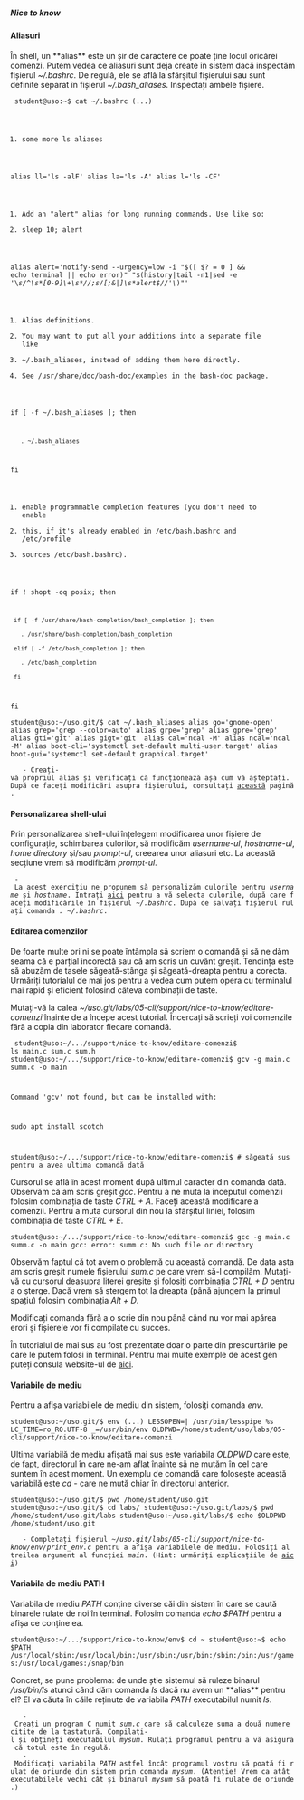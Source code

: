 ===== Nice to know =====

==== Aliasuri ====

În shell, un **alias** este un șir de caractere ce poate ține locul oricărei comenzi. Putem vedea ce 
aliasuri sunt deja create în sistem dacă inspectăm fișierul ''~/.bashrc''. De regulă, ele se află la 
sfârșitul fișierului sau sunt definite separat în fișierul ''~/.bash_aliases''. Inspectați ambele 
fișiere.

<code bash>
student@uso:~$ cat ~/.bashrc
(...)
# some more ls aliases
alias ll='ls -alF'
alias la='ls -A'
alias l='ls -CF'

# Add an "alert" alias for long running commands.  Use like so:
#   sleep 10; alert
alias alert='notify-send --urgency=low -i "$([ $? = 0 ] && echo terminal || echo error)" "$(history|tail -n1|sed -e '\''s/^\s*[0-9]\+\s*//;s/[;&|]\s*alert$//'\'')"'

# Alias definitions.
# You may want to put all your additions into a separate file like
# ~/.bash_aliases, instead of adding them here directly.
# See /usr/share/doc/bash-doc/examples in the bash-doc package.

if [ -f ~/.bash_aliases ]; then
    . ~/.bash_aliases
fi

# enable programmable completion features (you don't need to enable
# this, if it's already enabled in /etc/bash.bashrc and /etc/profile
# sources /etc/bash.bashrc).
if ! shopt -oq posix; then
  if [ -f /usr/share/bash-completion/bash_completion ]; then
    . /usr/share/bash-completion/bash_completion
  elif [ -f /etc/bash_completion ]; then
    . /etc/bash_completion
  fi
fi
</code>

<code bash>
student@uso:~/uso.git/$ cat ~/.bash_aliases
alias go='gnome-open'
alias grep='grep --color=auto'
alias grpe='grep'
alias gpre='grep'
alias gti='git'
alias gigt='git'
alias cal='ncal -M'
alias ncal='ncal -M'
alias boot-cli='systemctl set-default multi-user.target'
alias boot-gui='systemctl set-default graphical.target'
</code>

    - Creați-vă propriul alias și verificați că funcționează așa cum vă așteptați. După ce faceți modificări asupra fișierului, consultați [[https://stackoverflow.com/questions/2518127/how-do-i-reload-bashrc-without-logging-out-and-back-in|această]] pagină.

==== Personalizarea shell-ului ====
Prin personalizarea shell-ului înțelegem modificarea unor fișiere de configurație, schimbarea culorilor, 
să modificăm ''username-ul'', ''hostname-ul'', ''home directory'' și/sau ''prompt-ul'', creearea unor 
aliasuri etc. La această secțiune vrem să modificăm ''prompt-ul''.

  - La acest exercițiu ne propunem să personalizăm culorile pentru ''username'' și ''hostname''. Intrați [[http://ezprompt.net|aici]] pentru a vă selecta culorile, după care faceți modificările în fișierul ''~/.bashrc''. După ce salvați fișierul rulați comanda ''. ~/.bashrc''.

==== Editarea comenzilor ====

De foarte multe ori ni se poate întâmpla să scriem o comandă și să ne dăm seama că e 
parțial incorectă sau că am scris un cuvânt greșit. Tendința este să abuzăm de tasele
săgeată-stânga și săgeată-dreapta pentru a corecta. Urmăriți tutorialul de mai jos pentru 
a vedea cum putem opera cu terminalul mai rapid și eficient folosind câteva combinații de 
taste.

Mutați-vă la calea ''~/uso.git/labs/05-cli/support/nice-to-know/editare-comenzi'' înainte de a începe acest 
tutorial. Încercați să scrieți voi comenzile fără a copia din laborator fiecare comandă.

<code bash>
student@uso:~/.../support/nice-to-know/editare-comenzi$  ls
main.c  sum.c  sum.h
student@uso:~/.../support/nice-to-know/editare-comenzi$  gcv -g main.c summ.c -o main 

Command 'gcv' not found, but can be installed with:

sudo apt install scotch

student@uso:~/.../support/nice-to-know/editare-comenzi$  # săgeată sus pentru a avea ultima comandă dată
</code>

Cursorul se află în acest moment după ultimul caracter din comanda dată. Observăm că am scris greșit 
''gcc''. Pentru a ne muta la începutul comenzii folosim combinația de taste ''CTRL + A''. Faceți această 
modificare a comenzii. Pentru a muta cursorul din nou la sfârșitul liniei, folosim combinația de taste 
''CTRL + E''.

<code>
student@uso:~/.../support/nice-to-know/editare-comenzi$  gcc -g main.c summ.c -o main
gcc: error: summ.c: No such file or directory
</code>

Observăm faptul că tot avem o problemă cu această comandă. De data asta am scris greșit numele 
fișierului ''sum.c'' pe care vrem să-l compilăm. Mutați-vă cu cursorul deasupra literei greșite și folosiți 
combinația ''CTRL + D'' pentru a o șterge. Dacă vrem să stergem tot la dreapta (până ajungem la primul spațiu) 
folosim combinația ''Alt + D''. 

Modificați comanda fără a o scrie din nou până când nu vor mai apărea erori și fișierele vor fi compilate cu succes.

<note>
În tutorialul de mai sus au fost prezentate doar o parte din prescurtările pe care le putem folosi în terminal.
Pentru mai multe exemple de acest gen puteți consula website-ul de 
[[https://www.howtogeek.com/howto/ubuntu/keyboard-shortcuts-for-bash-command-shell-for-ubuntu-debian-suse-redhat-linux-etc/|aici]].
</note>

==== Variabile de mediu ====
Pentru a afișa variabilele de mediu din sistem, folosiți comanda ''env''.

<code>
student@uso:~/uso.git/$ env
(...)
LESSOPEN=| /usr/bin/lesspipe %s
LC_TIME=ro_RO.UTF-8
_=/usr/bin/env
OLDPWD=/home/student/uso/labs/05-cli/support/nice-to-know/editare-comenzi
</code>

Ultima variabilă de mediu afișată mai sus este variabila ''OLDPWD'' care este, de fapt, directorul în 
care ne-am aflat înainte să ne mutăm în cel care suntem în acest moment. Un exemplu de comandă care 
folosește această variabilă este ''cd -'' care ne mută chiar în directorul anterior.

<code bash>
student@uso:~/uso.git/$ pwd 
/home/student/uso.git
student@uso:~/uso.git/$ cd labs/
student@uso:~/uso.git/labs/$ pwd 
/home/student/uso.git/labs
student@uso:~/uso.git/labs/$ echo $OLDPWD
/home/student/uso.git
</code>

    - Completați fișierul ''~/uso.git/labs/05-cli/support/nice-to-know/env/print_env.c'' pentru a afișa variabilele de mediu. Folosiți al treilea argument al funcției ''main''. (Hint: urmăriți explicațiile de [[https://www.sanfoundry.com/c-program-environment-variable/|aici]])

==== Variabila de mediu PATH ====

Variabila de mediu ''PATH'' conține diverse căi din sistem în care se caută binarele rulate de noi în terminal.
Folosim comanda ''echo $PATH'' pentru a afișa ce conține ea.

<code bash>
student@uso:~/.../support/nice-to-know/env$ cd ~
student@uso:~$ echo $PATH
/usr/local/sbin:/usr/local/bin:/usr/sbin:/usr/bin:/sbin:/bin:/usr/games:/usr/local/games:/snap/bin
</code>

Concret, se pune problema: de unde știe sistemul să ruleze binarul ''/usr/bin/ls'' atunci când dăm comanda 
''ls'' dacă nu avem un **alias** pentru el? El va căuta în căile reținute de variabila ''PATH'' executabilul  
numit ''ls''.

    - Creați un program C numit ''sum.c'' care să calculeze suma a două numere citite de la tastatură. Compilați-l și obțineți executabilul ''mysum''. Rulați programul pentru a vă asigura că totul este în regulă.
    - Modificați variabila ''PATH'' astfel încât programul vostru să poată fi rulat de oriunde din sistem prin comanda ''mysum''. (Atenție! Vrem ca atât executabilele vechi cât și binarul ''mysum'' să poată fi rulate de oriunde.)
